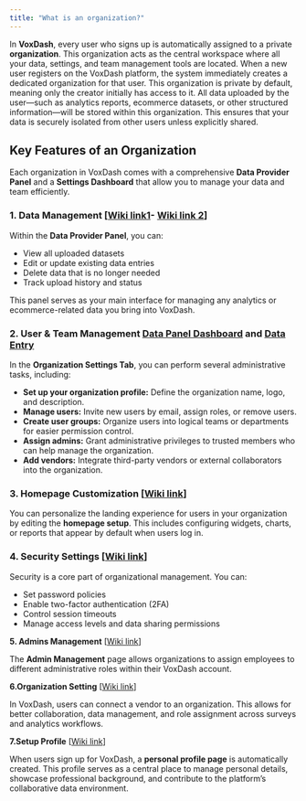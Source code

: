 ```yaml
---
title: "What is an organization?" 
---
```


In **VoxDash**, every user who signs up is automatically assigned to a private **organization**. This organization acts as the central workspace where all your data, settings, and team management tools are located.
When a new user registers on the VoxDash platform, the system immediately creates a dedicated organization for that user. This organization is private by default, meaning only the creator initially has access to it.
All data uploaded by the user—such as analytics reports, ecommerce datasets, or other structured information—will be stored within this organization. This ensures that your data is securely isolated from other users unless explicitly shared.

## **Key Features of an Organization**

Each organization in VoxDash comes with a comprehensive **Data Provider Panel** and a **Settings Dashboard** that allow you to manage your data and team efficiently.

### **1\. Data Management** \[[Wiki link1](?tab=t.te1rw7f1h2yf)\- [Wiki link 2](?tab=t.tctuso95u8ay#heading=h.1a3v5fpla6x1)\]

Within the **Data Provider Panel**, you can:

* View all uploaded datasets
* Edit or update existing data entries
* Delete data that is no longer needed
* Track upload history and status

This panel serves as your main interface for managing any analytics or ecommerce-related data you bring into VoxDash.

### **2\. User & Team Management** [Data Panel Dashboard](/Reports-&-Dashboards/Data-Panel-Dashboard) and [Data Entry](/SPSS-&-Data-Entry/Data-Entry-Overview)

In the **Organization Settings Tab**, you can perform several administrative tasks, including:

* **Set up your organization profile:** Define the organization name, logo, and description.
* **Manage users:** Invite new users by email, assign roles, or remove users.
* **Create user groups:** Organize users into logical teams or departments for easier permission control.
* **Assign admins:** Grant administrative privileges to trusted members who can help manage the organization.
* **Add vendors:** Integrate third-party vendors or external collaborators into the organization.

### **3\. Homepage Customization** \[[Wiki link](?tab=t.f8m8q0k6qf83)\]

You can personalize the landing experience for users in your organization by editing the **homepage setup**. This includes configuring widgets, charts, or reports that appear by default when users log in.

### **4\. Security Settings** \[[Wiki link](?tab=t.e5xwlaaunfln)\]

Security is a core part of organizational management. You can:

* Set password policies
* Enable two-factor authentication (2FA)
* Control session timeouts
* Manage access levels and data sharing permissions

**5\. Admins Management** \[[Wiki link](?tab=t.ubclt9gw3bem)\]

The **Admin Management** page allows organizations to assign employees to different administrative roles within their VoxDash account.

**6.Organization Setting** \[[Wiki link](?tab=t.tr8rugft2cd8)\]

In VoxDash, users can connect a vendor to an organization. This allows for better collaboration, data management, and role assignment across surveys and analytics workflows.

**7.Setup Profile** \[[Wiki link](?tab=t.s7u1syz55zf)\]

When users sign up for VoxDash, a **personal profile page** is automatically created. This profile serves as a central place to manage personal details, showcase professional background, and contribute to the platform’s collaborative data environment.